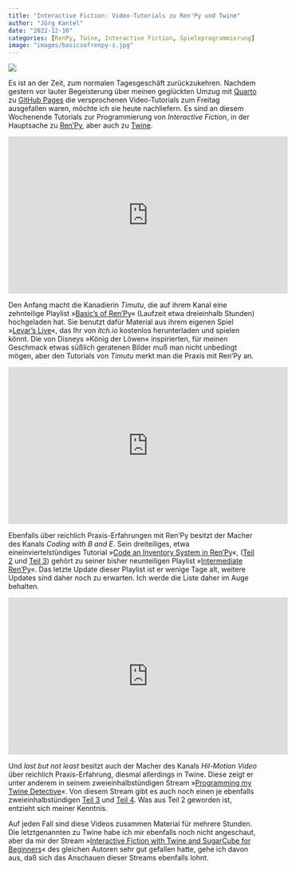 ```yaml
---
title: "Interactive Fiction: Video-Tutorials zu Ren'Py und Twine"
author: "Jörg Kantel"
date: "2022-12-10"
categories: [RenPy, Twine, Interactive Fiction, Spieleprogrammierung]
image: "images/basicsofrenpy-s.jpg"
---
```


[![](images/basicsofrenpy.jpg)](https://www.youtube.com/watch?v=zlDrcxUc8v8)

Es ist an der Zeit, zum normalen Tagesgeschäft zurückzukehren. Nachdem gestern vor lauter Begeisterung über meinen geglückten Umzug mit [Quarto](http://cognitiones.kantel-chaos-team.de/webworking/staticsites/quarto.html) zu [GitHub Pages](http://cognitiones.kantel-chaos-team.de/webworking/webservices/githubpages.html) die versprochenen Video-Tutorials zum Freitag ausgefallen waren, möchte ich sie heute nachliefern. Es sind an diesem Wochenende Tutorials zur Programmierung von *Interactive Fiction*, in der Hauptsache zu [Ren'Py](http://cognitiones.kantel-chaos-team.de/multimedia/spieleprogrammierung/renpy.html), aber auch zu [Twine](http://cognitiones.kantel-chaos-team.de/multimedia/spieleprogrammierung/twine2.html).

<iframe width="560" height="315" src="https://www.youtube.com/embed/zlDrcxUc8v8" title="YouTube video player" frameborder="0" allow="accelerometer; autoplay; clipboard-write; encrypted-media; gyroscope; picture-in-picture" allowfullscreen>

</iframe>

Den Anfang macht die Kanadierin *Timutu*, die auf ihrem Kanal eine zehnteilige Playlist »[Basic's of Ren'Py](https://www.youtube.com/playlist?list=PL8Y8sYrRR6yA9u0npsOGsaPFdtGENH-A2)« (Laufzeit etwa dreieinhalb Stunden) hochgeladen hat. Sie benutzt dafür Material aus ihrem eigenen Spiel »[Levar's Live](https://timitu.itch.io/levars-life)«, das Ihr von *itch.io* kostenlos herunterladen und spielen könnt. Die von Disneys »König der Löwen« inspirierten, für meinen Geschmack etwas süßlich geratenen Bilder muß man nicht unbedingt mögen, aber den Tutorials von *Timutu* merkt man die Praxis mit Ren'Py an.

<iframe width="560" height="315" src="https://www.youtube.com/embed/237jY-KtbVA" title="YouTube video player" frameborder="0" allow="accelerometer; autoplay; clipboard-write; encrypted-media; gyroscope; picture-in-picture" allowfullscreen>

</iframe>

Ebenfalls über reichlich Praxis-Erfahrungen mit Ren'Py besitzt der Macher des Kanals *Coding with B and E*. Sein dreiteiliges, etwa eineinviertelstündiges Tutorial »[Code an Inventory System in Ren'Py](https://www.youtube.com/watch?v=237jY-KtbVA)«, ([Teil 2](https://www.youtube.com/watch?v=CBECdsoCxho) und [Teil 3](https://www.youtube.com/watch?v=DX0cXj2P3Mw)) gehört zu seiner bisher neunteiligen Playlist »[Intermediate Ren'Py](https://www.youtube.com/playlist?list=PL8gnyyQEz5CEmWEpXKt0dSDWvwz85oosL)«. Das letzte Update dieser Playlist ist er wenige Tage alt, weitere Updates sind daher noch zu erwarten. Ich werde die Liste daher im Auge behalten.

<iframe width="560" height="315" src="https://www.youtube.com/embed/E6rVYHq_yAQ" title="YouTube video player" frameborder="0" allow="accelerometer; autoplay; clipboard-write; encrypted-media; gyroscope; picture-in-picture" allowfullscreen>

</iframe>

Und *last but not least* besitzt auch der Macher des Kanals *Hil-Motion Video* über reichlich Praxis-Erfahrung, diesmal allerdings in Twine. Diese zeigt er unter anderem in seinem zweieinhalbstündigen Stream »[Programming my Twine Detective](https://www.youtube.com/watch?v=E6rVYHq_yAQ&t=297s)«. Von diesem Stream gibt es auch noch einen je ebenfalls zweieinhalbstündigen [Teil 3](https://www.youtube.com/watch?v=LFI5SB-sQ8I&t=88s) und [Teil 4](https://www.youtube.com/watch?v=mgowK0HZW_c&t=117s). Was aus Teil 2 geworden ist, entzieht sich meiner Kenntnis.

Auf jeden Fall sind diese Videos zusammen Material für mehrere Stunden. Die letztgenannten zu Twine habe ich mir ebenfalls noch nicht angeschaut, aber da mir der Stream »[Interactive Fiction with Twine and SugarCube for Beginners](https://www.youtube.com/watch?v=I8gbtTO2lPg)« des gleichen Autoren sehr gut gefallen hatte, gehe ich davon aus, daß sich das Anschauen dieser Streams ebenfalls lohnt.
